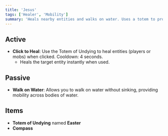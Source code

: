 ```yaml
---
title: 'Jesus'
tags: ['Healer', 'Mobility']
summary: 'Heals nearby entities and walks on water. Uses a totem to provide healing to other players or mobs, with the ability to move across water seamlessly.'
---
```


## Active

- **Click to Heal**: Use the Totem of Undying to heal entities (players or mobs) when clicked. Cooldown: 4 seconds.
  - Heals the target entity instantly when used.

## Passive

- **Walk on Water**: Allows you to walk on water without sinking, providing mobility across bodies of water.

## Items

- **Totem of Undying** named **Easter**
- **Compass**
